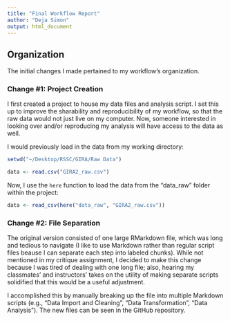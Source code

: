 ```yaml
---
title: "Final Workflow Report"
author: "Deja Simon"
output: html_document
---
```


## Organization

The initial changes I made pertained to my workflow's organization. 

### Change #1: Project Creation

I first created a project to house my data files and analysis script. I set this up to improve the sharability and reproducibility of my workflow, so that the raw data would not just live on my computer. Now, someone interested in looking over and/or reproducing my analysis will have access to the data as well.  

I would previously load in the data from my working directory:  
```r
setwd("~/Desktop/RSSC/GIRA/Raw Data")

data <- read.csv("GIRA2_raw.csv")
```

Now, I use the `here` function to load the data from the "data_raw" folder within the project:  
```r
data <- read_csv(here("data_raw", "GIRA2_raw.csv"))
```

### Change #2: File Separation

The original version consisted of one large RMarkdown file, which was long and tedious to navigate (I like to use Markdown rather than regular script files beause I can separate each step into labeled chunks). While not mentioned in my critique assignment, I decided to make this change because I was tired of dealing with one long file; also, hearing my classmates' and instructors' takes on the utility of making separate scripts solidified that this would be a useful adjustment.  
  
I accomplished this by manually breaking up the file into multiple Markdown scripts (e.g., “Data Import and Cleaning”, “Data Transformation”, “Data Analysis”). The new files can be seen in the GitHub repository.
